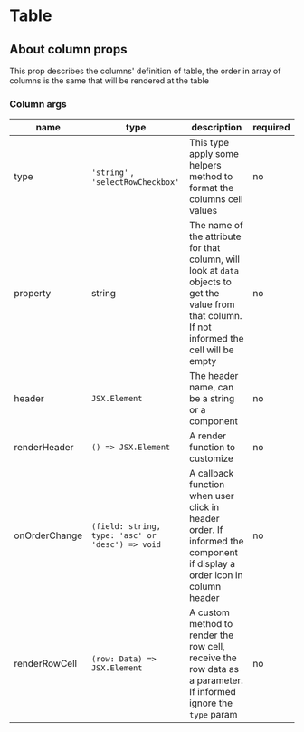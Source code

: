 


<Meta of={TableStories} />

# Table

<ArgTypes of={Table} />

## About column props

This prop describes the columns' definition of table, the order in array of columns is the same that will be rendered at
the table

### Column args

| name          | type                                             | description                                                                                                                                      | required |
| ------------- | ------------------------------------------------ | ------------------------------------------------------------------------------------------------------------------------------------------------ | -------- |
| type          | `'string'` , `'selectRowCheckbox'`               | This type apply some helpers method to format the columns cell values                                                                            | no       |
| property      | string                                           | The name of the attribute for that column, will look at `data` objects to get the value from that column. If not informed the cell will be empty | no       |
| header        | `JSX.Element`                                    | The header name, can be a string or a component                                                                                                  | no       |
| renderHeader  | `() => JSX.Element`                              | A render function to customize                                                                                                                   | no       |
| onOrderChange | `(field: string, type: 'asc' or 'desc') => void` | A callback function when user click in header order. If informed the component if display a order icon in column header                          | no       |
| renderRowCell | `(row: Data) => JSX.Element`                     | A custom method to render the row cell, receive the row data as a parameter. If informed ignore the `type` param                                 | no       |
